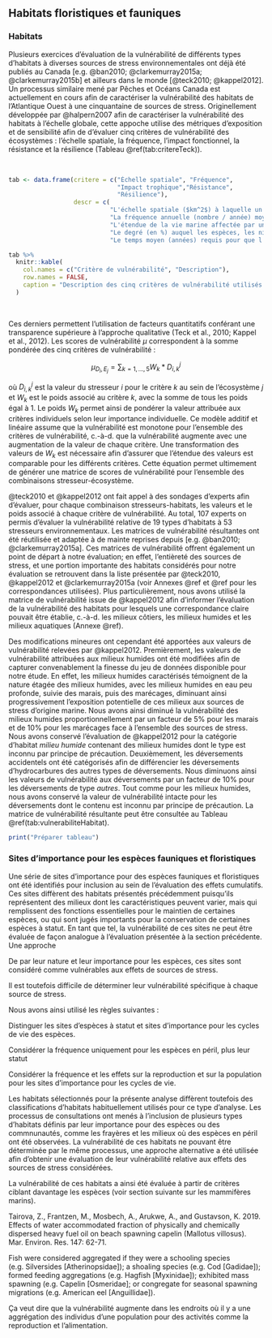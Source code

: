 ## Habitats floristiques et fauniques

### Habitats

Plusieurs exercices d’évaluation de la vulnérabilité de différents types d’habitats à diverses sources de stress environnementales ont déjà été publiés au Canada [e.g. @ban2010; @clarkemurray2015a; @clarkemurray2015b] et ailleurs dans le monde [@teck2010; @kappel2012]. Un processus similaire mené par Pêches et Océans Canada est actuellement en cours afin de caractériser la vulnérabilité des habitats de l’Atlantique Ouest à une cinquantaine de sources de stress. Originellement développée par @halpern2007 afin de caractériser la vulnérabilité des habitats à l'échelle globale, cette appoche utilise des métriques d’exposition et de sensibilité afin de d'évaluer cinq critères de vulnérabilité des écosystèmes : l’échelle spatiale, la fréquence, l’impact fonctionnel, la résistance et la résilience (Tableau \@ref(tab:critereTeck)).

<br/>

```r
tab <- data.frame(critere = c("Échelle spatiale", "Fréquence",
                              "Impact trophique","Résistance",
                              "Résilience"),
                  descr = c(
                            "L'échelle spatiale ($km^2$) à laquelle un stresseur affecte un habitat directement et indirectement",
                            "La fréquence annuelle (nombre / année) moyenne d'un stresseur à une localisation particulière au sein d'une région",
                            "L'étendue de la vie marine affectée par un stresseur au sein d'un écosystème et d'une région donnée (c.-à-d. une ou plusieurs espèces, un ou plusieurs niveaux trophiques, ou un écosystème entier)",
                            "Le degré (en %) auquel les espèces, les niveaux trophiques, ou l'état naturel d'un écosystème entier est affecté par le stresseur",
                            "Le temps moyen (années) requis pour que l'espèce, le niveau trophique, ou la communauté entière affecté retourne à son état naturel suite à la perturbation causée par le stresseur"))

tab %>%
  knitr::kable(
    col.names = c("Critère de vulnérabilité", "Description"),
    row.names = FALSE,
    caption = "Description des cinq critères de vulnérabilité utilisés pour évaluer la vulnérabilité relative des habitats à chaque stresseur [adapté de @teck2010]"
  )
```

<br/>

Ces derniers permettent l’utilisation de facteurs quantitatifs conférant une transparence supérieure à l’approche qualitative (Teck et al., 2010; Kappel et al., 2012). Les scores de vulnérabilité $\mu$ correspondent à la somme pondérée des cinq critères de vulnérabilité :

$$\mu_{D_i,E_j} = \sum_{k = 1,...,5} W_k * D^j_{i,k}$$

où $D^j_{i,k}$ est la valeur du stresseur $i$ pour le critère $k$ au sein de l’écosystème $j$ et $W_k$ est le poids associé au critère $k$, avec la somme de tous les poids égal à 1. Le poids $W_k$ permet ainsi de pondérer la valeur attribuée aux critères individuels selon leur importance individuelle. Ce modèle additif et linéaire assume que la vulnérabilité est monotone pour l’ensemble des critères de vulnérabilité, c.-à-d. que la vulnérabilité augmente avec une augmentation de la valeur de chaque critère. Une transformation des valeurs de $W_k$ est nécessaire afin d’assurer que l’étendue des valeurs est comparable pour les différents critères. Cette équation permet ultimement de générer une matrice de scores de vulnérabilité pour l’ensemble des combinaisons stresseur-écosystème.

@teck2010 et @kappel2012 ont fait appel à des sondages d'experts afin d'évaluer, pour chaque combinaison stresseurs-habitats, les valeurs et le poids associé à chaque critère de vulnérabilité. Au total, 107 experts on permis d'évaluer la vulnérabilité relative de 19 types d'habitats à 53 stresseurs environnementaux. Les matrices de vulnérabilité résultantes ont été réutilisée et adaptée à de mainte reprises depuis [e.g. @ban2010; @clarkemurray2015a]. Ces matrices de vulnérabilité offrent également un point de départ à notre évaluation; en effet, l'entièreté des sources de stress, et une portion importante des habitats considérés pour notre évaluation se retrouvent dans la liste présentée par @teck2010, @kappel2012 et @clarkemurray2015a (voir Annexes @ref et @ref pour les correspondances utilisées). Plus particulièrement, nous avons utilisé la matrice de vulnérabilité issue de @kappel2012 afin d’informer l’évaluation de la vulnérabilité des habitats pour lesquels une correspondance claire pouvait être établie, c.-à-d. les milieux côtiers, les milieux humides et les milieux aquatiques (Annexe @ref).
<!-- Sélectionner la bonne référence pour ce travail -->
<!-- TODO: Faire vérifier la correspondance des habitats -->

Des modifications mineures ont cependant été apportées aux valeurs de vulnérabilité relevées par @kappel2012. Premièrement, les valeurs de vulnérabilité attribuées aux milieux humides ont été modifiées afin de capturer convenablement la finesse du jeu de données disponible pour notre étude. En effet, les milieux humides caractérisés témoignent de la nature étagée des milieux humides, avec les milieux humides en eau peu profonde, suivie des marais, puis des marécages, diminuant ainsi progressivement l'exposition potentielle de ces milieux aux sources de stress d'origine marine. Nous avons ainsi diminué la vulnérabilité des milieux humides proportionnellement par un facteur de 5% pour les marais et de 10% pour les marécages face à l'ensemble des sources de stress. Nous avons conservé l'évaluation de @kappel2012 pour la catégorie d'habitat *milieu humide* contenant des milieux humides dont le type est inconnu par principe de précaution. Deuxièmement, les déversements accidentels ont été catégorisés afin de différencier les déversements d'hydrocarbures des autres types de déversements. Nous diminuons ainsi les valeurs de vulnérabilité aux déversements par un facteur de 10% pour les déversements de type *autres*. Tout comme pour les milieux humides, nous avons conservé la valeur de vulnérabilité intacte pour les déversements dont le contenu est inconnu par principe de précaution. La matrice de vulnérabilité résultante peut être consultée au Tableau \@ref(tab:vulnerabiliteHabitat).

```r
print("Préparer tableau")
```




<!-- Il demeure toutefois important de mentionner que les valeurs de vulnérabilité constituant ces matrices diffèrent généralement d'une région à l'autre. À cet égard, nous avons fait réviser les valeurs de vulnérabilités utilisées par des experts. -->

<!-- TODO: Validation par des experts -->
<!-- NOTE: explication voir working paper -->

### Sites d'importance pour les espèces fauniques et floristiques

Une série de sites d'importance pour des espèces fauniques et floristiques ont été identifiés pour inclusion au sein de l'évaluation des effets cumulatifs. Ces sites diffèrent des habitats présentés précédemment puisqu'ils représentent des milieux dont les caractéristiques peuvent varier, mais qui remplissent des fonctions essentielles pour le maintien de certaines espèces, ou qui sont jugés importants pour la conservation de certaines espèces à statut. En tant que tel, la vulnérabilité de ces sites ne peut être évaluée de façon analogue à l'évaluation présentée à la section précédente. Une approche

De par leur nature et leur importance pour les espèces, ces sites sont considéré comme vulnérables aux effets de sources de stress.

Il est toutefois difficile de déterminer leur vulnérabilité spécifique à chaque source de stress.

Nous avons ainsi utilisé les règles suivantes :

Distinguer les sites d'espèces à statut et sites d'importance pour les cycles de vie des espèces.

Considérer la fréquence uniquement pour les espèces en péril, plus leur statut

Considérer la fréquence et les effets sur la reproduction et sur la population pour les sites d'importance pour les cycles de vie.



Les habitats sélectionnés pour la présente analyse diffèrent toutefois des classifications d'habitats habituellement utilisés pour ce type d'analyse. Les processus de consultations ont menés à l'inclusion de plusieurs types d'habitats définis par leur importance pour des espèces ou des commnunautés, comme les frayères et les milieux où des espèces en péril ont été observées. La vulnérabilité de ces habitats ne pouvant être déterminée par le même processus, une approche alternative a été utilisée afin d'obtenir une évaluation de leur vulnérabilité relative aux effets des sources de stress considérées.

La vulnérabilité de ces habitats a ainsi été évaluée à partir de critères ciblant davantage les espèces (voir section suivante sur les mammifères marins).

<!-- TODO: Voir avec les mammifères marins -->


Tairova, Z., Frantzen, M., Mosbech, A., Arukwe, A., and Gustavson, K. 2019. Effects of water accommodated fraction of physically and chemically dispersed heavy fuel oil on beach spawning capelin (Mallotus villosus). Mar. Environ. Res. 147: 62-71.

Fish were considered aggregated if they were a schooling species (e.g. Silversides [Atherinopsidae]); a shoaling species (e.g. Cod [Gadidae]); formed feeding aggregations (e.g. Hagfish [Myxinidae]); exhibited mass spawning (e.g. Capelin [Osmeridae]; or congregate for seasonal spawning migrations (e.g. American eel [Anguillidae]).

Ça veut dire que la vulnérabilité augmente dans les endroits où il y a une aggrégation des individus d'une population pour des activités comme la reproduction et l'alimentation.
